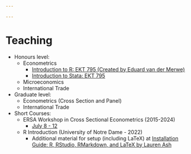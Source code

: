 ```yaml
---

---
```


<!-- Google tag (gtag.js) -->
<script async src="https://www.googletagmanager.com/gtag/js?id=G-FEVK27LWND"></script>
<script>
  window.dataLayer = window.dataLayer || [];
  function gtag(){dataLayer.push(arguments);}
  gtag('js', new Date());

  gtag('config', 'G-FEVK27LWND');
</script>

# Teaching

- Honours level:
  - Econometrics
    - [Introduction to R: EKT 795 (Created by Eduard van der Merwe)](https://drive.google.com/drive/folders/1eiTd0ZcpTPae0Z89AFLKPtMIhTnciUM3?usp=drive_link)
    - [Introduction to Stata: EKT 795](https://drive.google.com/drive/folders/1FPnumlSxkKO3raxLevHkms6WJb3IIcpt?usp=drive_link)
  - Microeconomics
  - International Trade
- Graduate level:
  - Econometrics (Cross Section and Panel)
  - International Trade
- Short Courses:
  - ERSA Workshop in Cross Sectional Econometrics (2015-2024)
    - [July 8 - 12](https://drive.google.com/drive/folders/162QkTBPZglXLJDd_8C-plk9R0yp_Ny_G?usp=sharing)
  - R Introduction (University of Notre Dame - 2022)
    - Additional material for setup (including LaTeX) at [Installation Guide: R, RStudio, RMarkdown, and LaTeX by Lauren Ash](https://gotellilab.github.io/Bio381/Homeworks/Installation_Instructions.html)